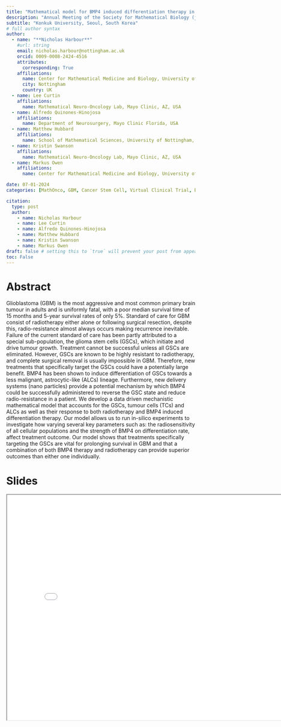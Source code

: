 ```yaml
---
title: "Mathematical model for BMP4 induced differentiation therapy in glioblastoma"
description: "Annual Meeting of the Society for Mathematical Biology (joint with Korean Society for Mathematical Biology)"
subtitle: "Konkuk University, Seoul, South Korea"
# full author syntax
author:
  - name: "**Nicholas Harbour**"
    #url: string
    email: nicholas.harbour@nottingham.ac.uk
    orcid: 0009-0008-2424-4516
    attributes:
      corresponding: True
    affiliations: 
      name: Center for Mathematical Medicine and Biology, University of Nottingham, UK
      city: Nottingham
      country: UK
  - name: Lee Curtin
    affiliations: 
      name: Mathematical Neuro-Oncology Lab, Mayo Clinic, AZ, USA
  - name: Alfredo Quinones-Hinojosa
    affiliations: 
      name: Department of Neurosurgery, Mayo Clinic Florida, USA
  - name: Matthew Hubbard
    affiliations: 
      name: School of Mathematical Sciences, University of Nottingham, UK
  - name: Kristin Swanson
    affiliations: 
      name: Mathematical Neuro-Oncology Lab, Mayo Clinic, AZ, USA
  - name: Markus Owen
    affiliations: 
      name: Center for Mathematical Medicine and Biology, University of Nottingham, UK

date: 07-01-2024
categories: [MathOnco, GBM, Cancer Stem Cell, Virtual Clinical Trial, BMP4, Glioma Stem Cells, SMB] 

citation:
  type: post
  author: 
    - name: Nicholas Harbour
    - name: Lee Curtin
    - name: Alfredo Quinones-Hinojosa
    - name: Matthew Hubbard
    - name: Kristin Swanson
    - name: Markus Owen
draft: false # setting this to `true` will prevent your post from appearing on your listing page until you're ready!
toc: False
---
```


# Abstract

Glioblastoma (GBM) is the most aggressive and most common primary brain tumour in adults and is uniformly fatal, with a poor median survival time of 15 months and 5-year survival rates of only 5%. Standard of care for GBM consist of radiotherapy either alone or following surgical resection, despite this, radio-resistance almost always occurs making recurrence inevitable. Failure of the current standard of care has been partly attributed to a special sub-population, the glioma stem cells (GSCs), which initiate and drive tumour growth. Treatment cannot be successful unless all GSCs are eliminated. However, GSCs are known to be highly resistant to radiotherapy, and complete surgical removal is usually impossible in GBM. Therefore, new treatments that specifically target the GSCs could have a potentially large benefit. BMP4 has been shown to induce differentiation of GSCs towards a less malignant, astrocytic-like (ALCs) lineage. Furthermore, new delivery systems (nano particles) provide a potential mechanism by which BMP4 could be successfully administered to reverse the GSC state and reduce radio-resistance in a patient. We develop a data driven mechanistic mathematical model that accounts for the GSCs, tumour cells (TCs) and ALCs as well as their response to both radiotherapy and BMP4 induced differentiation therapy. Our model allows us to run in-silico experiments to investigate how varying several key parameters such as: the radiosensitivity of all cellular populations and the strength of BMP4 on differentiation rate, affect treatment outcome. Our model shows that treatments specifically targeting the GSCs are vital for prolonging survival in GBM and that a combination of both BMP4 therapy and radiotherapy can provide superior outcomes than either one individually.


# Slides

<iframe
 width = "800"
 height = "600"
 src = "SMB24_presentation.pdf">
</iframe>


